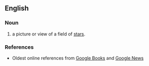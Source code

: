 ==English==

===Noun===
{{en-noun}}

# {{lb|en|astronomy}} a picture or view of a field of [[star]]s.

===References===
* Oldest online references from [http://books.google.com/books?q=starscape+date%3A0-1900 Google Books] and [http://news.google.com/archivesearch?q=starscape&as_hdate=1984 Google News]